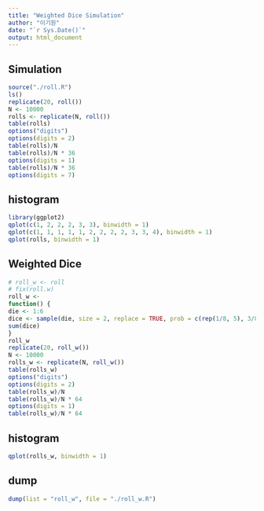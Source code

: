 ```yaml
---
title: "Weighted Dice Simulation"
author: "이기원"
date: "`r Sys.Date()`"
output: html_document
---
```


## Simulation
  
```r
source("./roll.R")
ls()
replicate(20, roll())
N <- 10000
rolls <- replicate(N, roll())
table(rolls)
options("digits")
options(digits = 2)
table(rolls)/N
table(rolls)/N * 36
options(digits = 1)
table(rolls)/N * 36
options(digits = 7)
```

## histogram

```r
library(ggplot2)
qplot(c(1, 2, 2, 2, 3, 3), binwidth = 1)
qplot(c(1, 1, 1, 1, 1, 2, 2, 2, 2, 3, 3, 4), binwidth = 1)
qplot(rolls, binwidth = 1)
```

## Weighted Dice

```r
# roll_w <- roll
# fix(roll.w)
roll_w <-
function() {
die <- 1:6
dice <- sample(die, size = 2, replace = TRUE, prob = c(rep(1/8, 5), 3/8))
sum(dice)
}
roll_w
replicate(20, roll_w())
N <- 10000
rolls_w <- replicate(N, roll_w())
table(rolls_w)
options("digits")
options(digits = 2)
table(rolls_w)/N
table(rolls_w)/N * 64
options(digits = 1)
table(rolls_w)/N * 64
```

## histogram

```r
qplot(rolls_w, binwidth = 1)
```

## dump

```r
dump(list = "roll_w", file = "./roll_w.R")
```
